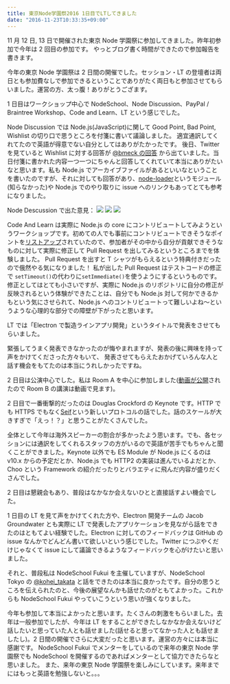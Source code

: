 ```yaml
---
title: 東京Node学園祭2016 1日目でLTしてきました
date: "2016-11-23T10:33:35+09:00"
---
```


11 月 12 日, 13 日で開催された東京 Node 学園祭に参加してきました。昨年初参加で今年は 2 回目の参加です。
やっとブログ書く時間ができたので参加報告を書きます。

今年の東京 Node 学園祭は 2 日間の開催でした。セッション・LT の登壇者は両日とも参加費なしで参加できるということでありがたく両日もと参加させてもらいました。運営の方、太っ腹！ありがとうござます。

1 日目はワークショップ中心で NodeSchool、Node Discussion、PayPal / Braintree Workshop、Code and Learn、LT という感じでした。

Node Discussion では Node.js(JavaScript)に関して Good Point, Bad Point, Wishlist の切り口で思うところを付箋に書いて議論しました。
適宜通訳してくれてたので英語が得意でない自分としてはありがたかったです。
後日、Twitter を見ていると Wishlist に対する回答が [@bmeck の回答](https://gist.github.com/bmeck/acfa3f54e779d718f49f9ad2ec15aff7) から出ていました。当日付箋に書かれた内容一つ一つにちゃんと回答してくれていて本当にありがたいなと思います。私も Node.js でアーカイブファイルがあるといいなということを書いたのですが、それに対しても回答があり、[node-loader](https://github.com/bmeck/noda-loader)というモジュール(知らなかった)や Node.js でのやり取りに issue へのリンクもあってとても参考になりました。

Node Descussion で出た意見：
![](./node_discussion_good_point.jpeg)
![](./node_discussion_bad_point.jpeg)
![](./node_discussion_wishlist.jpeg)

Code And Learn は実際に Node.js の core にコントリビュートしてみようというワークショップです。初めての人でも事前にコントリビュートできそうなポイントを[リストアップ](https://github.com/nodejs/code-and-learn/issues/58)されていたので、参加者がその中から自分が貢献できそうなものに対して実際に修正して Pull Request を出してみるというところまでを体験しました。
Pull Request を出すと T シャツがもらえるという特典付きだったので俄然やる気になりました！
私が出した Pull Request はテストコードの修正で `setTimeout()`の代わりに`setImmediate()`を使うようにするというものです。修正としてはとても小さいですが、実際に Node.js のリポジトリに自分の修正が反映されるという体験ができたことは、自分でも Node.js 対して何かできるかもという気にさせられて、Node.js へのコントリビュートって難しいよね〜というような心理的な部分での障壁が下がったと思います。

LT では「Electron で製造ラインアプリ開発」というタイトルで発表をさせてもらいました。

<Speakerdeck slideId="c647225fb92249aaa6ab111e059eb7af"/>

緊張してうまく発表できなかったのが悔やまれますが、発表の後に興味を持って声をかけてくださった方々もいて、
発表させてもらえたおかげていろんな人と話す機会をもてたのは本当にうれしかったですね。

2 日目は公演中心でした。私は Room A を中心に参加しました([動画が公開](https://nodejs.connpass.com/event/42182/presentation/)されたので Room B の講演は動画で見ます)。

2 日目で一番衝撃的だったのは Douglas Crockford の Keynote です。HTTP でも HTTPS でもなく[Seif](http://www.theserverside.com/news/4500279472/Seif-project-makes-Web-security-a-priority)という新しいプロトコルの話でした。話のスケールが大きすぎで「えっ！？」と思うことがたくさんでした。

全体として今年は海外スピーカーの割合が多かったよう思います。でも、各セッションには通訳をしてくれるスタッフの方がいるので英語が苦手でもちゃんと聞くことができました。Keynote 以外でも ES Module が Node.js にくるのは v10.x からの予定だとか、Node.js でも HTTP2 の実装は進んでいるよだとか、Choo という Framework の紹介だったりとバラエティに飛んだ内容が盛りだくさんでした。

2 日目は懇親会もあり、普段はなかなか会えないひとと直接話すよい機会でした。

1 日目の LT を見て声をかけてくれた方や、Electron 開発チームの Jacob Groundwater とも実際に LT で発表したアプリケーションを見ながら話をできたのはともてよい経験でした。Electron に対してのフィードバックは GitHub の issue なんかでどんどん書いて欲しいという感じでした。Twitter につぶやくだけじゃなくて issue にして議論できるようなフィードバックを心がけたいと思いました。

それと、普段私は NodeSchool Fukui を主催していますが、NodeSchool Tokyo の [@kohei_takata](https://twitter.com/kohei_takata) と話をできたのは本当に良かったです。自分の思うところを伝えられたのと、今後の展望なんかも話せたのがともてよかった。これからも NodeSchool Fukui やっていこうという思いが強くなりました。

今年も参加して本当によかったと思います。たくさんの刺激をもらいました。去年は一般参加でしたが、今年は LT をすることができたしなかなか会えないけど話したいと思っていた人とも話せました(話せると思ってなかった人とも話せましたし)。2 日間の開催でさらに大変だったと思います。運営の方々には本当に感謝です。
NodeSchool Fukui でメンターをしているので来年の東京 Node 学園祭でも NodeSchool を開催するのであればメンターとして協力できたらなと思いました。
また、来年の東京 Node 学園祭を楽しみにしています。来年までにはもっと英語を勉強しないと。。。
